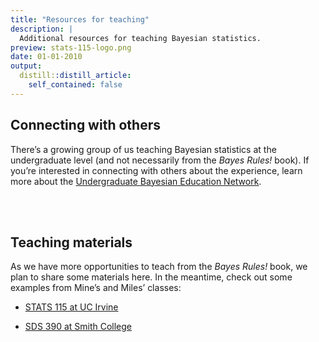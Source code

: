 ```yaml
---
title: "Resources for teaching"
description: |
  Additional resources for teaching Bayesian statistics.
preview: stats-115-logo.png
date: 01-01-2010
output:
  distill::distill_article:
    self_contained: false
---
```


## Connecting with others

There's a growing group of us teaching Bayesian statistics at the undergraduate level (and not necessarily from the *Bayes Rules!* book). If you're interested in connecting with others about the experience, learn more about the [Undergraduate Bayesian Education Network](https://undergrad-bayes.netlify.app/network.html).




\
\



## Teaching materials

As we have more opportunities to teach from the *Bayes Rules!* book, we plan to share some materials here. In the meantime, check out some examples from Mine's and Miles' classes:

- [STATS 115 at UC Irvine](https://www.stats115.com)

- [SDS 390 at Smith College](https://www.dropbox.com/sh/qdmxfapt9vv08xm/AABWnhZNmqOdjnaVyGJ5VLyEa?dl=0)
